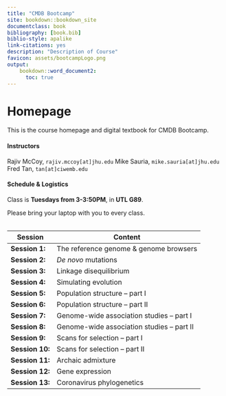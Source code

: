 ```yaml
---
title: "CMDB Bootcamp"
site: bookdown::bookdown_site
documentclass: book
bibliography: [book.bib]
biblio-style: apalike
link-citations: yes
description: "Description of Course"
favicon: assets/bootcampLogo.png
output:
    bookdown::word_document2:
      toc: true
---
```


# Homepage

This is the course homepage and digital textbook for CMDB Bootcamp.

#### Instructors

Rajiv McCoy, `rajiv.mccoy[at]jhu.edu`
Mike Sauria, `mike.sauria[at]jhu.edu`
Fred Tan, `tan[at]ciwemb.edu`

#### Schedule & Logistics

Class is **Tuesdays from 3-3:50PM**, in **UTL G89**.

Please bring your laptop with you to every class.
<br></br>

|Session|Content|
|----|--------|
| **Session 1:** | The reference genome & genome browsers |
| **Session 2:** | _De novo_ mutations |
| **Session 3:** | Linkage disequilibrium |
| **Session 4:** | Simulating evolution |
| **Session 5:** | Population structure -- part I |
| **Session 6:** | Population structure -- part II |
| **Session 7:** | Genome-wide association studies -- part I |
| **Session 8:** | Genome-wide association studies -- part II |
| **Session 9:** | Scans for selection -- part I |
| **Session 10:** | Scans for selection -- part II |
| **Session 11:** | Archaic admixture |
| **Session 12:** | Gene expression |
| **Session 13:** | Coronavirus phylogenetics |